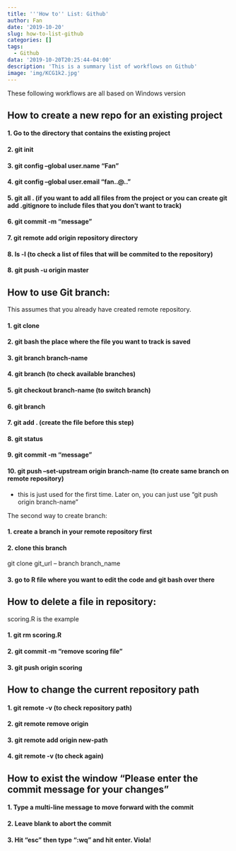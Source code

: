 ```yaml
---
title: '''How to'' List: Github'
author: Fan 
date: '2019-10-20'
slug: how-to-list-github
categories: []
tags: 
  - Github
data: '2019-10-20T20:25:44-04:00'
description: 'This is a summary list of workflows on Github'
image: 'img/KCG1k2.jpg'
---
```

These following workflows are all based on Windows version

## How to create a new repo for an existing project 
#### 1. Go to the directory that contains the existing project
#### 2. git init 
#### 3. git config --global user.name "Fan"
#### 4. git config --global user.email "fan..@.."
#### 5. git all . (if you want to add all files from the project or you can create git add .gitignore to include files that you don't want to track)
#### 6. git commit -m "message"
#### 7. git remote add origin repository directory
#### 8. ls -l (to check a list of files that will be commited to the repository)
#### 8. git push -u origin master 





## How to use Git branch:
This assumes that you already have created remote repository. 

#### 1. git clone
#### 2. git bash the place where the file you want to track is saved
#### 3. git branch branch-name
#### 4. git branch (to check available branches)
#### 5. git checkout branch-name (to switch branch)
#### 6. git branch
#### 7. git add . (create the file before this step)
#### 8. git status
#### 9. git commit -m "message"
#### 10. git push --set-upstream origin branch-name (to create same branch on remote repository)
* this is just used for the first time. Later on, you can just use "git push origin branch-name"

The second way to create branch:

#### 1. create a branch in your remote repository first
#### 2. clone this branch 
git clone git_url -- branch branch_name

#### 3. go to R file where you want to edit the code and git bash over there


## How to delete a file in repository:
scoring.R is the example

#### 1. git rm scoring.R
#### 2. git commit -m "remove scoring file"
#### 3. git push origin scoring 

## How to change the current repository path
#### 1. git remote -v (to check repository path)
#### 2. git remote remove origin 
#### 3. git remote add origin new-path
#### 4. git remote -v (to check again)

## How to exist the window "Please enter the commit message for your changes"
#### 1. Type a multi-line message to move forward with the commit
#### 2. Leave blank to abort the commit
#### 3. Hit "esc" then type ":wq" and hit enter. Viola!
